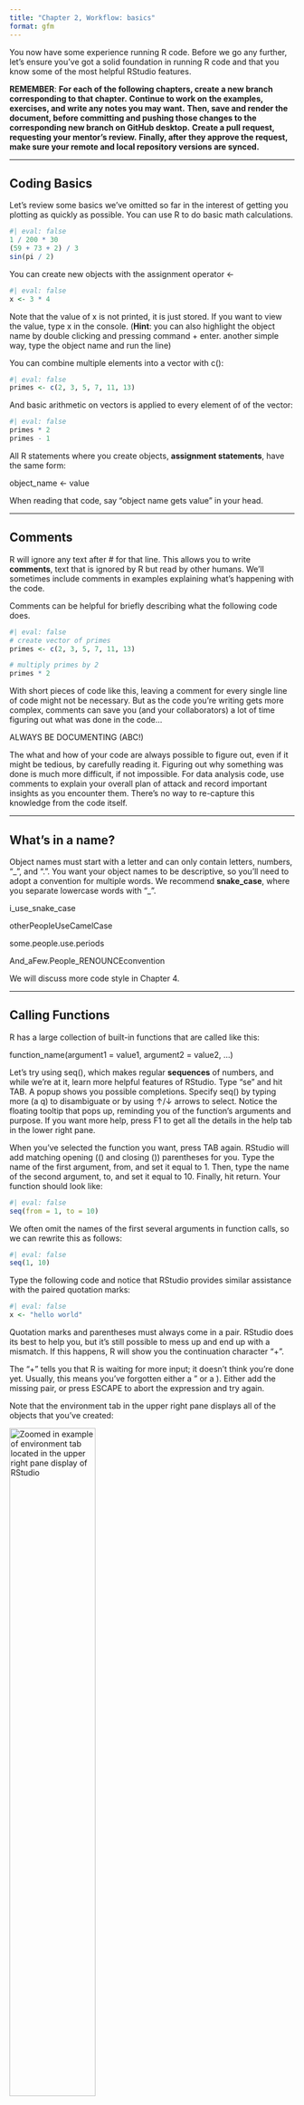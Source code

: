 ```yaml
---
title: "Chapter 2, Workflow: basics"
format: gfm
---
```


You now have some experience running R code.
Before we go any further, let’s ensure you’ve got a solid foundation in running R code and that you know some of the most helpful RStudio features.

**REMEMBER**: **For each of the following chapters, create a new branch corresponding to that chapter.**
**Continue to work on the examples, exercises, and write any notes you may want.**
**Then, save and render the document, before committing and pushing those changes to the corresponding new branch on GitHub desktop.**
**Create a pull request, requesting your mentor's review.**
**Finally, after they approve the request, make sure your remote and local repository versions are synced.**

------------------------------------------------------------------------

## Coding Basics

Let’s review some basics we’ve omitted so far in the interest of getting you plotting as quickly as possible.
You can use R to do basic math calculations.
```r
#| eval: false
1 / 200 * 30
(59 + 73 + 2) / 3
sin(pi / 2)
```

You can create new objects with the assignment operator <-
```r
#| eval: false
x <- 3 * 4
```

Note that the value of x is not printed, it is just stored.
If you want to view the value, type x in the console.
(**Hint**: you can also highlight the object name by double clicking and pressing command + enter. another simple way, type the object name and run the line)

You can combine multiple elements into a vector with c():
```r
#| eval: false
primes <- c(2, 3, 5, 7, 11, 13)
```

And basic arithmetic on vectors is applied to every element of of the vector:
```r
#| eval: false
primes * 2
primes - 1
```

All R statements where you create objects, **assignment statements**, have the same form:

object_name <- value

When reading that code, say “object name gets value” in your head.

------------------------------------------------------------------------

## Comments

R will ignore any text after # for that line.
This allows you to write **comments**, text that is ignored by R but read by other humans.
We’ll sometimes include comments in examples explaining what’s happening with the code.

Comments can be helpful for briefly describing what the following code does.
```r
#| eval: false
# create vector of primes
primes <- c(2, 3, 5, 7, 11, 13)

# multiply primes by 2
primes * 2
```

With short pieces of code like this, leaving a comment for every single line of code might not be necessary.
But as the code you’re writing gets more complex, comments can save you (and your collaborators) a lot of time figuring out what was done in the code...

ALWAYS BE DOCUMENTING (ABC!)

The what and how of your code are always possible to figure out, even if it might be tedious, by carefully reading it.
Figuring out why something was done is much more difficult, if not impossible.
For data analysis code, use comments to explain your overall plan of attack and record important insights as you encounter them.
There’s no way to re-capture this knowledge from the code itself.

------------------------------------------------------------------------

## What's in a name?

Object names must start with a letter and can only contain letters, numbers, "\_", and ".".
You want your object names to be descriptive, so you’ll need to adopt a convention for multiple words.
We recommend **snake_case**, where you separate lowercase words with "\_".

i_use_snake_case

otherPeopleUseCamelCase

some.people.use.periods

And_aFew.People_RENOUNCEconvention

We will discuss more code style in Chapter 4.

------------------------------------------------------------------------

## Calling Functions

R has a large collection of built-in functions that are called like this:

function_name(argument1 = value1, argument2 = value2, ...)

Let’s try using seq(), which makes regular **sequences** of numbers, and while we’re at it, learn more helpful features of RStudio.
Type "se" and hit TAB.
A popup shows you possible completions.
Specify seq() by typing more (a q) to disambiguate or by using ↑/↓ arrows to select.
Notice the floating tooltip that pops up, reminding you of the function’s arguments and purpose.
If you want more help, press F1 to get all the details in the help tab in the lower right pane.

When you’ve selected the function you want, press TAB again.
RStudio will add matching opening (() and closing ()) parentheses for you.
Type the name of the first argument, from, and set it equal to 1.
Then, type the name of the second argument, to, and set it equal to 10.
Finally, hit return.
Your function should look like:
```r
#| eval: false
seq(from = 1, to = 10)
```

We often omit the names of the first several arguments in function calls, so we can rewrite this as follows:
```r
#| eval: false
seq(1, 10)
```

Type the following code and notice that RStudio provides similar assistance with the paired quotation marks:
```r
#| eval: false
x <- "hello world"
```

Quotation marks and parentheses must always come in a pair.
RStudio does its best to help you, but it’s still possible to mess up and end up with a mismatch.
If this happens, R will show you the continuation character “+”.

The "+" tells you that R is waiting for more input; it doesn’t think you’re done yet.
Usually, this means you’ve forgotten either a " or a ).
Either add the missing pair, or press ESCAPE to abort the expression and try again.

Note that the environment tab in the upper right pane displays all of the objects that you’ve created:

<img src="Images/Ch2_Environment_Tab_Example.png" 
     alt="Zoomed in example of environment tab located in the upper right pane display of RStudio"
     style="width: 55%;">

------------------------------------------------------------------------

## Exercises pt 1 of 1

1. Why does this code not work?
```r
#| eval: false
my_variable <- 10
my_varıable
```

2. Tweak each of the following R commands so that they run correctly:
```r
#| eval: false
libary(todyverse)

ggplot(dTA = mpg) + 
  geom_point(maping = aes(x = displ y = hwy)) +
  geom_smooth(method = "lm)
```

3. Press Option + Shift + K / Alt + Shift + K.
What happens?
How can you get to the same place using the menus?

4. Let’s revisit an exercise from Chapter 1.
Run the following lines of code.
Which of the two plots is saved as mpg-plot.png?
Why?

my_bar_plot <- ggplot(mpg, aes(x = class)) +
  geom_bar()
my_scatter_plot <- ggplot(mpg, aes(x = cty, y = hwy)) +
  geom_point()
ggsave(filename = "mpg-plot.png", plot = my_bar_plot)

------------------------------------------------------------------------

**NEXT UP:** [Chapter 3](https://github.com/UCSC-Treehouse/Essential-skills-for-Treehouse-computational-research/blob/main/Chapter-Instructions/Chapter_03_Instructions.md)